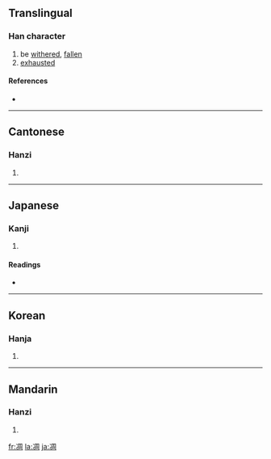 {{see|雕}}
==Translingual==

===Han character===
{{Han char|rn=15|rad=冫|as=08|sn=10|four=3712<sub>0</sub>|canj=戈一月土口 (IMBGR)}}

# be [[withered]], [[fallen]]
# [[exhausted]]

====References====
* {{Han ref|kx=0132.440|dkj=01668|dj=0296.320|hdz=10299.070|uh=51CB|ud=20939|bh=ADE4|bd=44516}}

----

==Cantonese==

===Hanzi===
{{yue-hanzi|jyut=|y=[[diu1]]}}

# {{defn|Cantonese}}

----

==Japanese==

===Kanji===
{{ja-kanji|grade=|rs=冫08}}

# {{defn|Japanese}}

====Readings====
* {{ja-readings|on=[[ちょう]] (chō)|kun=[[しぼむ]] (shibomu), [[おちぶれる]] (ochibureru)}}

----

==Korean==

===Hanja===
{{ko-hanja|hangeul=조|rv=jo|mr=cho}}

# {{defn|Korean}}

----

==Mandarin==

===Hanzi===
{{cmn-hanzi|pin=[[diāo]] ([[diao1]])|wg=tiao<sup>1</sup>}}

# {{defn|Mandarin}}

[[fr:凋]]
[[la:凋]]
[[ja:凋]]